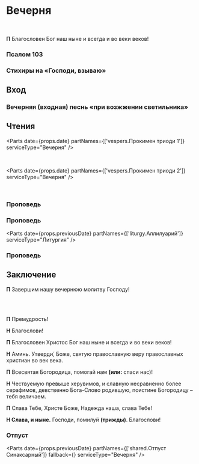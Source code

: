 
<span id="nachalo" />

# Вечерня

<br />

**П** Благословен Бог наш ныне и всегда и во веки веков!

<MdxLoader src="Shared/SlavaTebe" lang={props.lang} />
<MdxLoader src="Shared/ParaklitChit" lang={props.lang} />
<MdxLoader src="Shared/ObichnoeNachalo" lang={props.lang} />

### Псалом 103

<MdxLoader src="Shared/Psalm103" chitaetsa lang={props.lang} />

<MdxLoader src="Vespers/VelikajaEktenia" lang={props.lang} />

<MdxLoader src="Vespers/Prayer8" lang={props.lang} />
<MdxLoader src="Vespers/VecherniePsalmi" lang={props.lang} />

### Стихиры на «Господи, взываю»

<StihiriNaGV day={props.day} date={props.date} />
<span id="vhod" />

## Вход

<MdxLoader src="Vespers/PremudrostVhod" lang={props.lang} />

### Вечерняя (входная) песнь «при возжжении светильника»

<MdxLoader src="Vespers/JasniSvet" lang={props.lang} />

## Чтения

<Parts date={props.date} partNames={['vespers.Прокимен триоди 1']} serviceType="Вечерня" />

<span id="reading" />

<MdxLoader src="Vespers/PremudrostParemiya" lang={props.lang} />

<div>
    <ReadingsForService readingsForService={{ 'Великого Четверга': ['Исх. XIX, 10-19.'] }} />
</div>

<br />

<Parts date={props.date} partNames={['vespers.Прокимен триоди 2']} serviceType="Вечерня" />

<MdxLoader src="Vespers/PremudrostParemiya" lang={props.lang} />

<div>
    <ReadingsForService readingsForService={{ 'Великого Четверга': [' Иов. XXXVIII, 1-23, XLII, 1-5.'] }} />
</div>

<br />

<MdxLoader src="Vespers/PremudrostParemiya" lang={props.lang} />

<div>
    <ReadingsForService readingsForService={{ 'Великого Четверга': [' Ис. L, 4–11.'] }} />
</div>

### Проповедь

<Prokimens date={props.previousDate} />

<div>
    <ReadingsForService readingsForService={{ 'Великого Четверга': ['1 Кор., 149 зач., XI, 23-32.'] }} />
</div>

### Проповедь

<Parts date={props.previousDate} partNames={['liturgy.Аллилуарий']} serviceType="Литургия" />

<div>
    <ReadingsForService
        readingsForService={{
            'Великого Четверга': [
                'Мф., 107 зач., XXVI, 1-20.',
                'Ин., 44 зач., XIII, 3-17.',
                'Мф., 108 зач. (от полу́), XXVI, 21-39.',
                'Лк., 109 зач., XXII, 43-45.',
                'Мф., 108 зач., XXVI, 40 - XXVII, 2.',
            ],
        }}
    />
</div>

### Проповедь

<MdxLoader src="Shared/SugubajaPolnaja" lang={props.lang} />

<MdxLoader src="Vespers/Udostoi" lang={props.lang} />

## Заключение

**П** Завершим нашу вечернюю молитву Господу!

<MdxLoader src="Vespers/Prayer9" lang={props.lang} />
<br />
<MdxLoader src="Vespers/PrayerGlavopriklonnaja" lang={props.lang} />

<MdxLoader src="Vespers/PrayerSimeona" lang={props.lang} />
<MdxLoader src="Shared/STrisvatogo" lang={props.lang} />

<Troparions date={props.date} day={props.day} serviceType="Вечерня" />

<span id="otpust" />
<br />

**П** Премудрость!

**Н** Благослови!

**П** Благословен Христос Бог наш ныне и всегда и во веки веков!

**Н** Аминь. Утверди́, Боже, святую православную веру православных христиан во век века.

**П** Всесвятая Богородица, помогай нам **(или:** спаси нас<R>)</R>!

**Н** Чествуемую превыше херувимов, и славную несравненно более серафимов, девственно Бога-Слово родившую, поистине Богородицу – тебя величаем.

**П** Слава Тебе, Христе Боже, Надежда наша, слава Тебе!

**Н Слава, и ныне.** Господи, помилуй **(трижды)**. Благослови!

### Отпуст

<Parts
    date={props.previousDate}
    partNames={['shared.Отпуст Синаксарный']}
    fallback={<MdxLoader src="Shared/Ending/Otpust" />}
    serviceType="Вечерня"
/>

<MdxLoader src="Shared/SouzomLubvi" />
<MdxLoader src="Shared/TrapeziTainstvennoi" />
